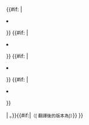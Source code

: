 {{Check talk wp}}{{tmbox
| type=notice
| textstyle=fontstyle: italic;
| image=[[File:WP-TranslationProject TwoFlags.svg|50px]]
| text= 該頁面有内容譯自{{#if:{{{lang2_1|}}}{{{lang3_1|}}}{{{lang4_1|}}}{{{lang5_1|}}}| ：<ul>
{{#if: {{{1|}}} | <li>{{Translated page/a|1={{{1|}}}|2={{{2|}}}|version={{{version|}}}}}</li> }}
{{#if: {{{lang2_1|}}} | <li>{{Translated page/a|1={{{lang2_1|}}}|2={{{lang2_2|}}}|3={{{lang2_3|}}}|version={{{lang2_version|}}}}}</li> }}
{{#if: {{{lang3_1|}}} | <li>{{Translated page/a|1={{{lang3_1|}}}|2={{{lang3_2|}}}|3={{{lang3_3|}}}|version={{{lang2_version|}}}}}</li> }}
{{#if: {{{lang4_1|}}} | <li>{{Translated page/a|1={{{lang4_1|}}}|2={{{lang4_2|}}}|3={{{lang3_3|}}}|version={{{lang3_version|}}}}}</li> }}
{{#if: {{{lang5_1|}}} | <li>{{Translated page/a|1={{{lang5_1|}}}|2={{{lang5_2|}}}|3={{{lang3_3|}}}|version={{{lang4_version|}}}}}</li> }}
</ul> | {{Translated page/a|1={{{1|}}}|2={{{2|}}}|3={{{3|}}}|version={{{version|}}}}}。}}{{#if:{{{insertversion|}}}|<small>（[{{fullurle:{{PAGENAMEE}}|oldid={{{insertversion}}}}} 翻譯後的版本為{{{insertversion}}}]）</small>}}{{Talk other||<br /><span class="error">此模板只應該用於討論頁</span>}}
}}<noinclude>{{documentation}}</noinclude>
